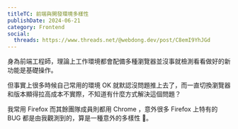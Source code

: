 ```yaml
---
titleTC: 前端與開發環境多樣性
publishDate: 2024-06-21
category: Frontend
social:
  threads: https://www.threads.net/@webdong.dev/post/C8emI9YhJGd
---
```


身為前端工程師，理論上工作環境都會配備多種瀏覽器並沒事就檢測看看做好的新功能是基礎操作。

但事實上很多時候自己常用的環境 OK 就默認沒問題推上去了，而一直切換瀏覽器和版本顯得拉高成本不實際，不知道有什麼方式解決這個問題？

我常用 Firefox 而其餘團隊成員則都用 Chrome ，意外很多 Firefox 上特有的 BUG 都是由我觀測到的，算是一種意外的多樣性 🙂。
